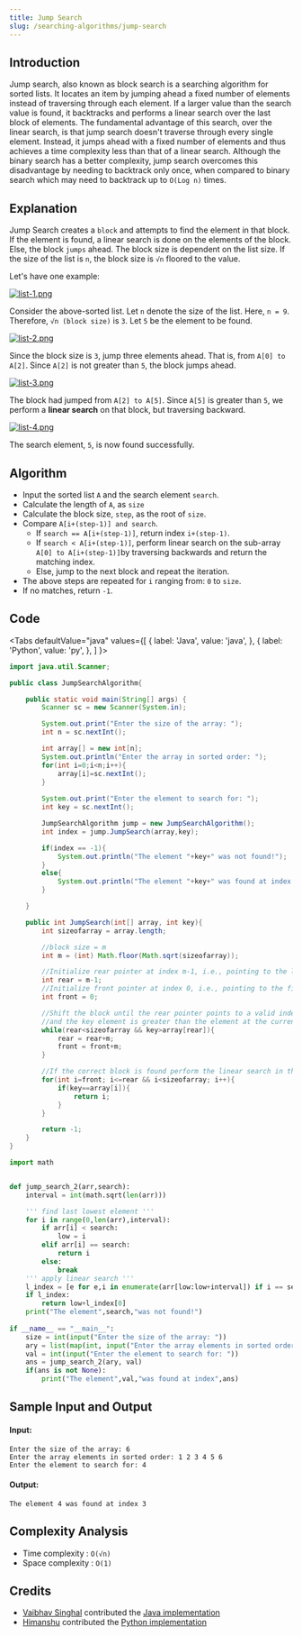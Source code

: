```yaml
---
title: Jump Search
slug: /searching-algorithms/jump-search
---
```


## Introduction

Jump search, also known as block search is a searching algorithm for sorted lists. It locates an item by jumping ahead a fixed number of elements instead of traversing through each element. If a larger value than the search value is found, it backtracks and performs a linear search over the last block of elements. The fundamental advantage of this search, over the linear search, is that jump search doesn't traverse through every single element. Instead, it jumps ahead with a fixed number of elements and thus achieves a time complexity less than that of a linear search. Although the binary search has a better complexity, jump search overcomes this disadvantage by needing to backtrack only once, when compared to binary search which may need to backtrack up to `O(Log n)` times.

## Explanation

Jump Search creates a `block` and attempts to find the element in that block. If the element is found, a linear search is done on the elements of the block. Else, the block `jumps` ahead. The block size is dependent on the list size. If the size of the list is `n`, the block size is `√n` floored to the value.

Let's have one example: 

[![list-1.png](https://i.postimg.cc/jSXyNH1B/list-1.png)](https://postimg.cc/xXXkVznP)

Consider the above-sorted list. Let `n` denote the size of the list. Here, `n = 9`. Therefore, `√n (block size)` is `3`. Let `5` be the element to be found.

[![list-2.png](https://i.postimg.cc/BZYy5FrL/list-2.png)](https://postimg.cc/23W2r18r)

Since the block size is `3`, jump three elements ahead. That is, from `A[0] to A[2]`. Since `A[2]` is not greater than `5`, the block jumps ahead.

[![list-3.png](https://i.postimg.cc/MKgFNSKz/list-3.png)](https://postimg.cc/HV4z8FyN)

The block had jumped from `A[2] to A[5]`. Since `A[5]` is greater than `5`, we perform a **linear search** on that block, but traversing backward.

[		![list-4.png](https://i.postimg.cc/QCw02QDf/list-4.png)](https://postimg.cc/RJ17fnNt)

The search element, `5`, is now found successfully.

## Algorithm

- Input the sorted list `A` and the search element `search`.
- Calculate the length of `A`, as `size`
- Calculate the block size, `step`, as the root of `size`.
- Compare `A[i+(step-1)] and search`.
	- If `search == A[i+(step-1)]`, return index `i+(step-1)`.
	- If `search < A[i+(step-1)]`, perform linear search on the sub-array `A[0] to A[i+(step-1)]`by traversing backwards and return the matching index. 
	- Else, jump to the next block and repeat the iteration.
- The above steps are repeated for `i` ranging from: `0` to `size`.
- If no matches, return `-1`.

## Code


<Tabs
  defaultValue="java"
  values={[
    { label: 'Java', value: 'java', },
    { label: 'Python', value: 'py', },
  ]
}>
<TabItem value="java">

```java
import java.util.Scanner;

public class JumpSearchAlgorithm{

    public static void main(String[] args) {
        Scanner sc = new Scanner(System.in);

        System.out.print("Enter the size of the array: ");
        int n = sc.nextInt();

        int array[] = new int[n];
        System.out.println("Enter the array in sorted order: ");
        for(int i=0;i<n;i++){
            array[i]=sc.nextInt();
        }
        
        System.out.print("Enter the element to search for: ");
        int key = sc.nextInt();

        JumpSearchAlgorithm jump = new JumpSearchAlgorithm();
        int index = jump.JumpSearch(array,key);

        if(index == -1){
            System.out.println("The element "+key+" was not found!");
        }
        else{
            System.out.println("The element "+key+" was found at index "+index);
        }

    }

    public int JumpSearch(int[] array, int key){
        int sizeofarray = array.length;

        //block size = m
        int m = (int) Math.floor(Math.sqrt(sizeofarray)); 

        //Initialize rear pointer at index m-1, i.e., pointing to the last element in the block
        int rear = m-1;
        //Initialize front pointer at index 0, i.e., pointing to the first element in the block
        int front = 0;

        //Shift the block until the rear pointer points to a valid index
        //and the key element is greater than the element at the current rear index
        while(rear<sizeofarray && key>array[rear]){
            rear = rear+m;
            front = front+m;
        }

        //If the correct block is found perform the linear search in the block
        for(int i=front; i<=rear && i<sizeofarray; i++){
            if(key==array[i]){
                return i;
            }
        }

        return -1;
    }
}

```

</TabItem>
<TabItem value="py">

```py
import math


def jump_search_2(arr,search):
    interval = int(math.sqrt(len(arr)))

    ''' find last lowest element '''
    for i in range(0,len(arr),interval):
        if arr[i] < search:
            low = i
        elif arr[i] == search:
            return i
        else:
            break
    ''' apply linear search '''
    l_index = [e for e,i in enumerate(arr[low:low+interval]) if i == search]
    if l_index:
        return low+l_index[0]
    print("The element",search,"was not found!")
    
if __name__ == "__main__":
    size = int(input("Enter the size of the array: "))
    ary = list(map(int, input("Enter the array elements in sorted order: ").split()))
    val = int(input("Enter the element to search for: "))
    ans = jump_search_2(ary, val)
    if(ans is not None):
        print("The element",val,"was found at index",ans)
```

</TabItem>
</Tabs>

## Sample Input and Output

#### Input:

```
Enter the size of the array: 6
Enter the array elements in sorted order: 1 2 3 4 5 6
Enter the element to search for: 4
```

#### Output:

```
The element 4 was found at index 3
```

## Complexity Analysis

- Time  complexity : `O(√n)`
- Space complexity : `O(1)`

## Credits

- [Vaibhav Singhal](https://github.com/iamvs-2002) contributed the [Java implementation](https://github.com/TesseractCoding/NeoAlgo/blob/master/Java/search/JumpSearchAlgorithm.java)
- [Himanshu](https://github.com/himanshu007-creator) contributed the [Python implementation](https://github.com/TesseractCoding/NeoAlgo/blob/master/Python/search/jump_search.py)

